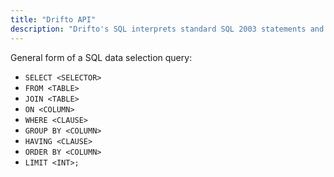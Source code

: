 ```yaml
---
title: "Drifto API"
description: "Drifto's SQL interprets standard SQL 2003 statements and operations. Additionally, Drifto supports the following statements and operations."
---
```


General form of a SQL data selection query:

- `SELECT <SELECTOR>`
- `FROM <TABLE>`
- `JOIN <TABLE>`
- `ON <COLUMN>`
- `WHERE <CLAUSE>`
- `GROUP BY <COLUMN>`
- `HAVING <CLAUSE>`
- `ORDER BY <COLUMN>`
- `LIMIT <INT>;`
